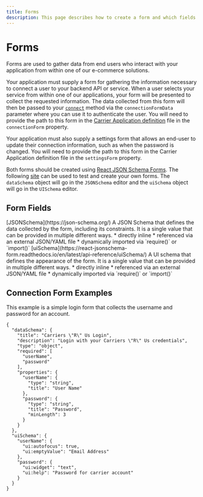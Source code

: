```yaml
---
title: Forms
description: This page describes how to create a form and which fields are required.
---
```



Forms
===============================================
Forms are used to gather data from end users who interact with your application from within one of our e-commerce
solutions.

Your application must supply a form for gathering the information necessary to connect a user to your backend API or service.
When a user selects your service from within one of our applications, your form will be presented to collect the requested
information. The data collected from this form will then be passed
to your [`connect`](./methods/connect.mdx) method via the `connectionFormData` parameter where you can use it to authenticate the user.
You will need to provide the path to this form in the [Carrier Application definition](./carrier.mdx) file in the `connectionForm`
property.

Your application must also supply a settings form that allows an end-user to update their connection information, such
as when the password is changed. You will need to provide the path to this form in the Carrier Application definition file in
the `settingsForm` property.

Both forms should be created using [React JSON Schema Forms](https://github.com/rjsf-team/react-jsonschema-form).
The following [site](https://rjsf-team.github.io/react-jsonschema-form/) can be used to test and create your own forms.
The `dataSchema` object will go in the `JSONSchema` editor and the `uiSchema` object will go in the `UISchema` editor.



Form Fields
-----------------------------------------------
<Reference>

  <Field name="dataSchema" required={true}>
    <Type>
      [JSONSchema](https://json-schema.org/)
    </Type>
    <Description>
      A JSON Schema that defines the data collected by the form, including its constraints. It is a single value that can be provided in multiple different ways.
        *  directly inline
        *  referenced via an external JSON/YAML file
        *  dynamically imported via `require()` or `import()`
    </Description>
  </Field>

  <Field name="uiSchema" required={true}>
    <Type>
      [uiSchema](https://react-jsonschema-form.readthedocs.io/en/latest/api-reference/uiSchema/)
    </Type>
    <Description>
      A UI schema that defines the appearance of the form. It is a single value that can be provided in multiple different ways.
        *  directly inline
        *  referenced via an external JSON/YAML file
        *  dynamically imported via `require()` or `import()`
    </Description>
  </Field>

</Reference>



Connection Form Examples
------------------
This example is a simple login form that collects the username and password for an account.
```json5
{
  "dataSchema": {
    "title": "Carriers \"R\" Us Login",
    "description": "Login with your Carriers \"R\" Us credentials",
    "type": "object",
    "required": [
      "userName",
      "password"
    ],
    "properties": {
      "userName": {
        "type": "string",
        "title": "User Name"
      },
      "password": {
        "type": "string",
        "title": "Password",
        "minLength": 3
      }
    }
  },
  "uiSchema": {
    "userName": {
      "ui:autofocus": true,
      "ui:emptyValue": "Email Address"
    },
    "password": {
      "ui:widget": "text",
      "ui:help": "Password for carrier account"
    }
  }
}
```
